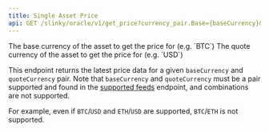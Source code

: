 ```yaml
---
title: Single Asset Price
api: GET /slinky/oracle/v1/get_price?currency_pair.Base={baseCurrency}&currency_pair.Quote={quoteCurrency}
---
```


<ParamField path="baseCurrency" type="string" required="true">
  The base currency of the asset to get the price for (e.g. `BTC`)
</ParamField>
<ParamField path="quoteCurrency" type="string" required="true">
  The quote currency of the asset to get the price for (e.g. `USD`)
</ParamField>

This endpoint returns the latest price data for a given `baseCurrency` and `quoteCurrency` pair. Note that `baseCurrency` and `quoteCurrency` must be a pair supported and found in the [supported feeds](/developers/developer-guides/tools/oracles/slinky/fetching-prices-from-api/getting-supported-feeds) endpoint, and combinations are not supported.

For example, even if `BTC`/`USD` and `ETH`/`USD` are supported, `BTC`/`ETH` is not supported.
